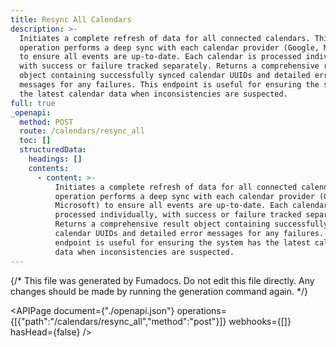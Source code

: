 ```yaml
---
title: Resync All Calendars
description: >-
  Initiates a complete refresh of data for all connected calendars. This
  operation performs a deep sync with each calendar provider (Google, Microsoft)
  to ensure all events are up-to-date. Each calendar is processed individually,
  with success or failure tracked separately. Returns a comprehensive result
  object containing successfully synced calendar UUIDs and detailed error
  messages for any failures. This endpoint is useful for ensuring the system has
  the latest calendar data when inconsistencies are suspected.
full: true
_openapi:
  method: POST
  route: /calendars/resync_all
  toc: []
  structuredData:
    headings: []
    contents:
      - content: >-
          Initiates a complete refresh of data for all connected calendars. This
          operation performs a deep sync with each calendar provider (Google,
          Microsoft) to ensure all events are up-to-date. Each calendar is
          processed individually, with success or failure tracked separately.
          Returns a comprehensive result object containing successfully synced
          calendar UUIDs and detailed error messages for any failures. This
          endpoint is useful for ensuring the system has the latest calendar
          data when inconsistencies are suspected.
---
```


{/* This file was generated by Fumadocs.
Do not edit this file directly. Any changes should be made by running the generation command again. */}

<APIPage document={"./openapi.json"} operations={[{"path":"/calendars/resync_all","method":"post"}]} webhooks={[]} hasHead={false} />